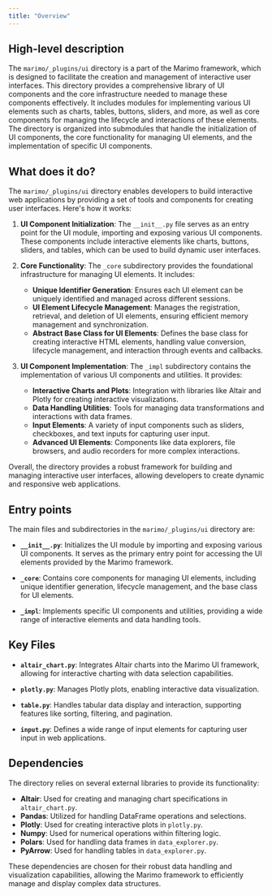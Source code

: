 ```yaml
---
title: "Overview"
---
```


## High-level description

The `marimo/_plugins/ui` directory is a part of the Marimo framework, which is designed to facilitate the creation and management of interactive user interfaces. This directory provides a comprehensive library of UI components and the core infrastructure needed to manage these components effectively. It includes modules for implementing various UI elements such as charts, tables, buttons, sliders, and more, as well as core components for managing the lifecycle and interactions of these elements. The directory is organized into submodules that handle the initialization of UI components, the core functionality for managing UI elements, and the implementation of specific UI components.

## What does it do?

The `marimo/_plugins/ui` directory enables developers to build interactive web applications by providing a set of tools and components for creating user interfaces. Here's how it works:

1. **UI Component Initialization**: The `__init__.py` file serves as an entry point for the UI module, importing and exposing various UI components. These components include interactive elements like charts, buttons, sliders, and tables, which can be used to build dynamic user interfaces.

2. **Core Functionality**: The `_core` subdirectory provides the foundational infrastructure for managing UI elements. It includes:
   - **Unique Identifier Generation**: Ensures each UI element can be uniquely identified and managed across different sessions.
   - **UI Element Lifecycle Management**: Manages the registration, retrieval, and deletion of UI elements, ensuring efficient memory management and synchronization.
   - **Abstract Base Class for UI Elements**: Defines the base class for creating interactive HTML elements, handling value conversion, lifecycle management, and interaction through events and callbacks.

3. **UI Component Implementation**: The `_impl` subdirectory contains the implementation of various UI components and utilities. It provides:
   - **Interactive Charts and Plots**: Integration with libraries like Altair and Plotly for creating interactive visualizations.
   - **Data Handling Utilities**: Tools for managing data transformations and interactions with data frames.
   - **Input Elements**: A variety of input components such as sliders, checkboxes, and text inputs for capturing user input.
   - **Advanced UI Elements**: Components like data explorers, file browsers, and audio recorders for more complex interactions.

Overall, the directory provides a robust framework for building and managing interactive user interfaces, allowing developers to create dynamic and responsive web applications.

## Entry points

The main files and subdirectories in the `marimo/_plugins/ui` directory are:

- **`__init__.py`**: Initializes the UI module by importing and exposing various UI components. It serves as the primary entry point for accessing the UI elements provided by the Marimo framework.

- **`_core`**: Contains core components for managing UI elements, including unique identifier generation, lifecycle management, and the base class for UI elements.

- **`_impl`**: Implements specific UI components and utilities, providing a wide range of interactive elements and data handling tools.

## Key Files

- **`altair_chart.py`**: Integrates Altair charts into the Marimo UI framework, allowing for interactive charting with data selection capabilities.

- **`plotly.py`**: Manages Plotly plots, enabling interactive data visualization.

- **`table.py`**: Handles tabular data display and interaction, supporting features like sorting, filtering, and pagination.

- **`input.py`**: Defines a wide range of input elements for capturing user input in web applications.

## Dependencies

The directory relies on several external libraries to provide its functionality:

- **Altair**: Used for creating and managing chart specifications in `altair_chart.py`.
- **Pandas**: Utilized for handling DataFrame operations and selections.
- **Plotly**: Used for creating interactive plots in `plotly.py`.
- **Numpy**: Used for numerical operations within filtering logic.
- **Polars**: Used for handling data frames in `data_explorer.py`.
- **PyArrow**: Used for handling tables in `data_explorer.py`.

These dependencies are chosen for their robust data handling and visualization capabilities, allowing the Marimo framework to efficiently manage and display complex data structures.